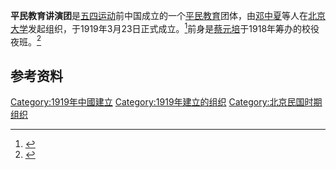 '''平民教育讲演团'''是[[五四运动|五四运动]]前中国成立的一个[[平民教育|平民教育]]团体，由[[邓中夏|邓中夏]]等人在[[北京大学|北京大学]]发起组织，于1919年3月23日正式成立。<ref>{{Cite book|title=中国历史大事典|author=苑书义主编; 孟繁清副主编|publisher=河北教育出版社|year=1988|isbn=|location=石家庄|pages=}}</ref>前身是[[蔡元培|蔡元培]]于1918年筹办的校役夜班。<ref>{{Cite web|title=1918年4月14日北京大学校役夜班开学|url=http://www.dag.pku.edu.cn/details/271.html|accessdate=2021-03-06|work=北京大学档案馆|archive-date=2022-03-27|archive-url=https://web.archive.org/web/20220327154441/http://www.dag.pku.edu.cn/details/271.html}}</ref>

== 参考资料 ==
{{reflist}}

{{马克思主义在中国的早期传播}}

{{Authority control}}
{{DEFAULTSORT:}}
[[Category:1919年中國建立|Category:1919年中國建立]]
[[Category:1919年建立的组织|Category:1919年建立的组织]]
[[Category:北京民国时期组织|Category:北京民国时期组织]]